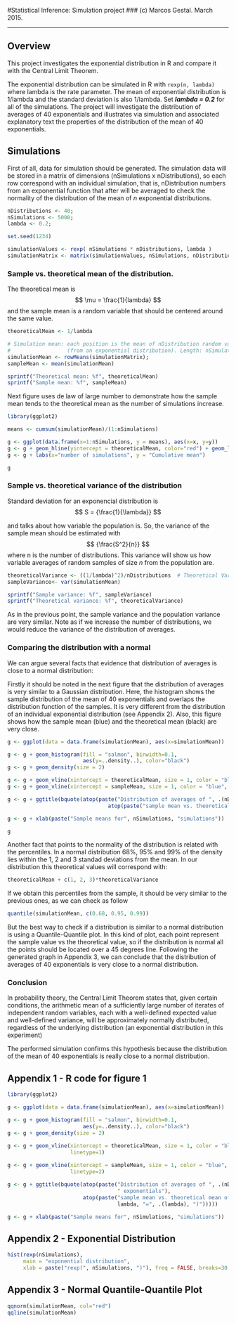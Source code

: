 
#Statistical Inference: Simulation project
### (c) Marcos Gestal. March 2015.

----

## Overview

This project investigates the exponential distribution in R and compare it with the Central Limit Theorem. 

The exponential distribution can be simulated in R with `rexp(n, lambda)` where lambda is the rate parameter. The mean of exponential distribution is 1/lambda and the standard deviation is also 1/lambda. Set ***lambda = 0.2*** for all of the simulations. The project will investigate the distribution of averages of 40 exponentials and illustrates via simulation and associated explanatory text the properties of the distribution of the mean of 40 exponentials. 

## Simulations

First of all, data for simulation should be generated. The simulation data will be stored in a matrix of 
dimensions (nSimulations x nDistributions), so each row correspond with an individual simulation, that is, nDistribution numbers from an exponential function that after will be averaged to check the normality of the distribution of the mean of *n* exponential distributions.

```r
nDistributions <- 40;
nSimulations <- 5000;
lambda <- 0.2;

set.seed(1234)

simulationValues <- rexp( nSimulations * nDistributions, lambda )
simulationMatrix <- matrix(simulationValues, nSimulations, nDistributions)
```

### Sample vs. theoretical mean of the distribution.

The theoretical mean is $$ \mu = \frac{1}{lambda} $$ and the sample mean is a random variable that should be centered
around the same value.

```r
theoreticalMean <- 1/lambda

# Simulation mean: each position is the mean of nDistribution random values 
#                  (from an exponential distribution). Length: nSimulatinons
simulationMean <- rowMeans(simulationMatrix);                                                 
sampleMean <- mean(simulationMean)
```

```r
sprintf("Theoretical mean: %f", theoreticalMean)
sprintf("Sample mean: %f", sampleMean)
```

Next figure uses de law of large number to demonstrate how the sample mean tends to the theoretical mean as the number of simulations increase. 

```r

library(ggplot2)

means <- cumsum(simulationMean)/(1:nSimulations)

g <- ggplot(data.frame(x=1:nSimulations, y = means), aes(x=x, y=y))
g <- g + geom_hline(yintercept = theoreticalMean, color="red") + geom_line(size=1, color="blue")
g <- g + labs(x="number of simulations", y = "Cumulative mean")

g

```

### Sample vs. theoretical variance of the distribution


Standard deviation for an exponencial distribution is $$ S = {\frac{1}{\lambda}}  $$ 

and talks about how variable the population is. So, the variance of the sample mean should be estimated with  $$ {\frac{S^2}{n}}  $$ where n is the number of distributions. This variance will show us how variable averages of random samples of size *n* from the population are.

```r
theoreticalVariance <- ((1/lambda)^2)/nDistributions  # Theoretical Variance
sampleVariance<- var(simulationMean)

```

```r

sprintf("Sample variance: %f", sampleVariance)
sprintf("Theoretical variance: %f", theoreticalVariance)

```

As in the previous point, the sample variance and the population variance are very similar. Note as if we increase the number of distributions, we would reduce the variance of the distribution of averages.

### Comparing the distribution with a normal

We can argue several facts that evidence that distribution of averages is close to a normal distribution:

Firstly it should be noted in the next figure that the distribution of averages is very similar to a Gaussian distribution. Here, the histogram shows the sample distribution of the mean of 40 exponentials and overlaps the distribution function of the samples. It is very different from the distribution of an individual exponential distribution (see Appendix 2). Also, this figure shows how the sample mean (blue) and the theoretical mean (black) are very close.


```r

g <- ggplot(data = data.frame(simulationMean), aes(x=simulationMean))

g <- g + geom_histogram(fill = "salmon", binwidth=0.1, 
                        aes(y=..density..), color="black")
g <- g + geom_density(size = 2)

g <- g + geom_vline(xintercept = theoreticalMean, size = 1, color = "black", linetype=1, show_guide = TRUE)
g <- g + geom_vline(xintercept = sampleMean, size = 1, color = "blue", linetype=2)

g <- g + ggtitle(bquote(atop(paste("Distribution of averages of ", .(nDistributions), " exponentials"),
                                atop(paste("sample mean vs. theoretical mean of the distribution  (", lambda, "=", .(lambda), ")")))))

g <- g + xlab(paste("Sample means for", nSimulations, "simulations"))

g

```

Another fact that points to the normality of the distribution is related with the percentiles. In a normal distribution 68%, 95% and 99% of the density lies within the 1, 2 and 3 standad deviations from the mean. In our distribution this theoretical values will correspond with:

```r
theoreticalMean + c(1, 2, 3)*theoreticalVariance
```
If we obtain this percentiles from the sample, it should be very similar to the previous ones, as we can check as follow

```r
quantile(simulationMean, c(0.68, 0.95, 0.99))
```

But the best way to check if a distribution is similar to a normal distribution is using a Quantile-Quantile plot. In this kind of plot, each point represent the sample value vs the theoretical value, so if the distribution is normal all the points should be located over a 45 degrees line. Following the generated graph in Appendix 3, we can conclude that the distribution of averages of 40 exponentials is very close to a normal distribution.


### Conclusion

In probability theory, the Central Limit Theorem states that, given certain conditions, the arithmetic mean of a sufficiently large number of iterates of independent random variables, each with a well-defined expected value and well-defined variance, will be approximately normally distributed, regardless of the underlying distribution (an exponential distribution in this experiment)

The performed simulation confirms this hypothesis because the distribution of the mean of 40 exponentials is really close to a normal distribution.

\newpage


## Appendix 1 - R code for figure 1

```r
library(ggplot2)

g <- ggplot(data = data.frame(simulationMean), aes(x=simulationMean))

g <- g + geom_histogram(fill = "salmon", binwidth=0.1, 
                        aes(y=..density..), color="black")
g <- g + geom_density(size = 2)

g <- g + geom_vline(xintercept = theoreticalMean, size = 1, color = "black", 
                    linetype=1)
                    
g <- g + geom_vline(xintercept = sampleMean, size = 1, color = "blue", 
                    linetype=2)

g <- g + ggtitle(bquote(atop(paste("Distribution of averages of ", .(nDistributions), 
                                   " exponentials"),
                        atop(paste("sample mean vs. theoretical mean of the distribution (", 
                                   lambda, "=", .(lambda), ")")))))

g <- g + xlab(paste("Sample means for", nSimulations, "simulations"))

```

## Appendix 2 - Exponential Distribution


```r

hist(rexp(nSimulations), 
     main = "exponential distribution",
     xlab = paste("rexp(", nSimulations, ")"), freq = FALSE, breaks=30 )


```

## Appendix 3 - Normal Quantile-Quantile Plot

```r

qqnorm(simulationMean, col="red")
qqline(simulationMean)

```

